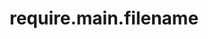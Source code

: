 ---
id: "node_tf_med_011"
questionType: "TRUE_FALSE"
title: "require.main.filename"
statement: "require.main.filename returns the path of the entry script."
difficulty: "MEDIUM"
category: "Node.js"
correctAnswer: true
explanation: "It points to the file that started the Node.js application."
---